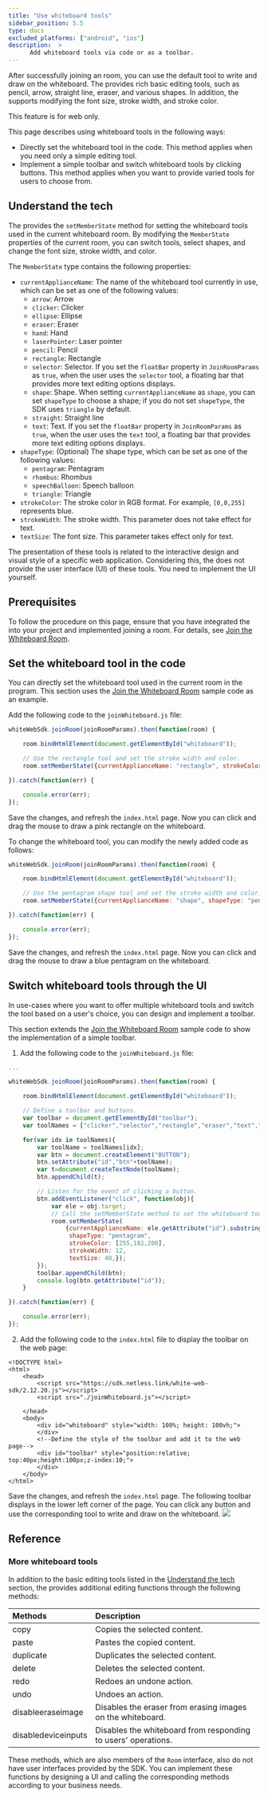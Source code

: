 ```yaml
---
title: "Use whiteboard tools"
sidebar_position: 5.5
type: docs
excluded_platforms: ["android", "ios"]
description:  >
      Add whiteboard tools via code or as a toolbar.
---
```


After successfully joining an <Vg k="WHITE" /> room, you can use the default tool to write and draw on the whiteboard. The <Vg k="WHITE_SDK" /> provides rich basic editing tools, such as pencil, arrow, straight line, eraser, and various shapes. In addition, the <Vg k="WHITE_SDK" /> supports modifying the font size, stroke width, and stroke color.

<PlatformWrapper notAllowed="web">
This feature is for web only.
</PlatformWrapper>
<PlatformWrapper platform="web">

This page describes using whiteboard tools in the following ways:

- Directly set the whiteboard tool in the code. This method applies when you need only a simple editing tool.
- Implement a simple toolbar and switch whiteboard tools by clicking buttons. This method applies when you want to provide varied tools for users to choose from.

<a name="tech"></a>
## Understand the tech

The <Vg k="WHITE_SDK" /> provides the <Link to="{{Global.API_REF_WEB_WHITE}}/interfaces/room.html#setmemberstate">`setMemberState`</Link> method for setting the whiteboard tools used in the current whiteboard room. By modifying the <Link to="{{Global.API_REF_WEB_WHITE}}/interfaces/room.html#memberstate">`MemberState`</Link> properties of the current room, you can switch tools, select shapes, and change the font size, stroke width, and color.

The `MemberState` type contains the following properties:

- `currentApplianceName`: The name of the whiteboard tool currently in use, which can be set as one of the following values:
    - `arrow`: Arrow
    - `clicker`: Clicker
    - `ellipse`: Ellipse
    - `eraser`: Eraser
    - `hand`: Hand
    - `laserPointer`: Laser pointer
    - `pencil`: Pencil
    - `rectangle`: Rectangle
    - `selector`: Selector. If you set the `floatBar` property in <Link to="{{Global.API_REF_WEB_WHITE}}/globals.html#joinroomparams">`JoinRoomParams`</Link> as `true`, when the user uses the `selector` tool, a floating bar that provides more text editing options displays.
    - `shape`: Shape. When setting `currentApplianceName` as `shape`, you can set `shapeType` to choose a shape; if you do not set `shapeType`, the SDK uses `triangle` by default.
    - `straight`: Straight line
    - `text`: Text. If you set the `floatBar` property in `JoinRoomParams` as `true`, when the user uses the `text` tool, a floating bar that provides more text editing options displays.
- `shapeType`: (Optional) The shape type, which can be set as one of the following values:
    - `pentagram`: Pentagram
    - `rhombus`: Rhombus
    - `speechBalloon`: Speech balloon
    - `triangle`: Triangle
- `strokeColor`: The stroke color in RGB format. For example, `[0,0,255]` represents blue.
- `strokeWidth`: The stroke width. This parameter does not take effect for text.
- `textSize`: The font size. This parameter takes effect only for text.

<Admonition type="info">The presentation of these tools is related to the interactive design and visual style of a specific web application. Considering this, the <Vg k="WHITE_SDK" /> does not provide the user interface (UI) of these tools. You need to implement the UI yourself.</Admonition>

## Prerequisites

To follow the procedure on this page, ensure that you have integrated the <Vg k="WHITE_SDK" /> into your project and implemented joining a room. For details, see [Join the Whiteboard Room](../get-started/get-started-uikit#join-the-whiteboard-room).

## Set the whiteboard tool in the code

You can directly set the whiteboard tool used in the current room in the program. This section uses the [Join the Whiteboard Room](../get-started/get-started-uikit#join-the-whiteboard-room) sample code as an example.

Add the following code to the `joinWhiteboard.js` file:

```javascript
whiteWebSdk.joinRoom(joinRoomParams).then(function(room) {

    room.bindHtmlElement(document.getElementById("whiteboard"));

    // Use the rectangle tool and set the stroke width and color.
    room.setMemberState({currentApplianceName: "rectangle", strokeColor: [255,182,193], strokeWidth: 12,});

}).catch(function(err) {

    console.error(err);
});
```

Save the changes, and refresh the `index.html` page. Now you can click and drag the mouse to draw a pink rectangle on the whiteboard.

To change the whiteboard tool, you can modify the newly added code as follows:

```javascript
whiteWebSdk.joinRoom(joinRoomParams).then(function(room) {

    room.bindHtmlElement(document.getElementById("whiteboard"));

    // Use the pentagram shape tool and set the stroke width and color.
    room.setMemberState({currentApplianceName: "shape", shapeType: "pentagram", strokeColor: [255,90,193], strokeWidth: 20,});

}).catch(function(err) {

    console.error(err);
});
```

Save the changes, and refresh the `index.html` page. Now you can click and drag the mouse to draw a blue pentagram on the whiteboard.

## Switch whiteboard tools through the UI

In use-cases where you want to offer multiple whiteboard tools and switch the tool based on a user's choice, you can design and implement a toolbar.

This section extends the [Join the Whiteboard Room](../get-started/get-started-uikit#join-the-whiteboard-room) sample code to show the implementation of a simple toolbar.

1. Add the following code to the `joinWhiteboard.js` file:

```javascript
...

whiteWebSdk.joinRoom(joinRoomParams).then(function(room) {

    room.bindHtmlElement(document.getElementById("whiteboard"));

    // Define a toolbar and buttons.
    var toolbar = document.getElementById("toolbar");
    var toolNames = ["clicker","selector","rectangle","eraser","text","arrow","ellipse","hand","laserPointer","shape","straight"];

    for(var idx in toolNames){
        var toolName = toolNames[idx];
        var btn = document.createElement("BUTTON");
        btn.setAttribute("id","btn"+toolName);
        var t=document.createTextNode(toolName);
        btn.appendChild(t);

        // Listen for the event of clicking a button.
        btn.addEventListener("click", function(obj){
            var ele = obj.target;
            // Call the setMemberState method to set the whiteboard tool.
            room.setMemberState(
                {currentApplianceName: ele.getAttribute("id").substring(3),
                 shapeType: "pentagram",
                 strokeColor: [255,182,200],
                 strokeWidth: 12,
                 textSize: 40,});
        });
        toolbar.appendChild(btn);
        console.log(btn.getAttribute("id"));
    }

}).catch(function(err) {

    console.error(err);
});
```

2. Add the following code to the `index.html` file to display the toolbar on the web page:

```
<!DOCTYPE html>
<html>
    <head>
        <script src="https://sdk.netless.link/white-web-sdk/2.12.20.js"></script>
        <script src="./joinWhiteboard.js"></script>

    </head>
    <body>
        <div id="whiteboard" style="width: 100%; height: 100vh;">
        </div>
        <!--Define the style of the toolbar and add it to the web page-->
        <div id="toolbar" style="position:relative; top:40px;height:100px;z-index:10;">
        </div>
    </body>
</html>
```

Save the changes, and refresh the `index.html` page. The following toolbar displays in the lower left corner of the page. You can click any button and use the corresponding tool to write and draw on the whiteboard.
![](https://web-cdn.agora.io/docs-files/1629373521835)

## Reference

### More whiteboard tools

In addition to the basic editing tools listed in the <a href="#tech">Understand the tech</a> section, the <Vg k="WHITE_SDK" /> provides additional editing functions through the following methods:

| Methods                                                                                                     | Description                                                  |
|:------------------------------------------------------------------------------------------------------------| :----------------------------------------------------------- |
| <Link to="{{Global.API_REF_WEB_WHITE}}/interfaces/room.html#copy">copy</Link>                               | Copies the selected content.                                 |
| <Link to="{{Global.API_REF_WEB_WHITE}}/interfaces/room.html#paste">paste</Link>                             | Pastes the copied content.                                   |
| <Link to="{{Global.API_REF_WEB_WHITE}}/interfaces/room.html#duplicate">duplicate</Link>                     | Duplicates the selected content.                             |
| <Link to="{{Global.API_REF_WEB_WHITE}}/interfaces/room.html#delete">delete</Link>                           | Deletes the selected content.                                |
| <Link to="{{Global.API_REF_WEB_WHITE}}/interfaces/room.html#redo">redo</Link>                               | Redoes an undone action.                                     |
| <Link to="{{Global.API_REF_WEB_WHITE}}/interfaces/room.html#undo">undo</Link>                               | Undoes an action.                                            |
| <Link to="{{Global.API_REF_WEB_WHITE}}/interfaces/room.html#disableeraseimage">disableeraseimage</Link>     | Disables the eraser from erasing images on the whiteboard.   |
| <Link to="{{Global.API_REF_WEB_WHITE}}/interfaces/room.html#disabledeviceinputs">disabledeviceinputs</Link> | Disables the whiteboard from responding to users' operations. |

These methods, which are also members of the `Room` interface, also do not have user interfaces provided by the SDK. You can implement these functions by designing a UI and calling the corresponding methods according to your business needs.

</PlatformWrapper>